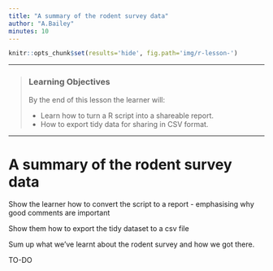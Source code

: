 ```yaml
---
title: "A summary of the rodent survey data"
author: "A.Bailey"
minutes: 10
---
```


```r
knitr::opts_chunk$set(results='hide', fig.path='img/r-lesson-')
```

------------

> ### Learning Objectives
>
> By the end of this lesson the learner will:
>
> * Learn how to turn a R script into a shareable report.
> * How to export tidy data for sharing in CSV format.

--------------

# A summary of the rodent survey data

Show the learner how to convert the script to a report - emphasising why
good comments are important

Show them how to export the tidy dataset to a csv file

Sum up what we've learnt about the rodent survey and how we got there.

TO-DO